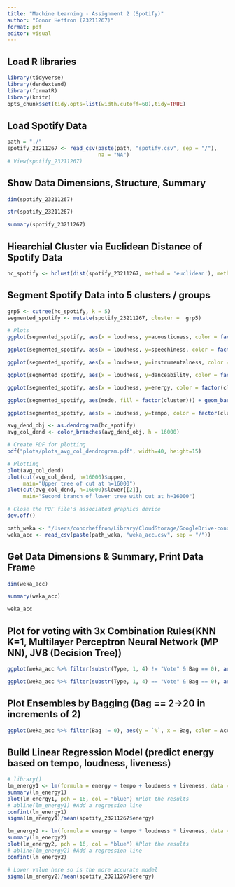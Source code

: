 ```yaml
---
title: "Machine Learning - Assignment 2 (Spotify)"
author: "Conor Heffron (23211267)"
format: pdf
editor: visual
---
```


## Load R libraries

```r
library(tidyverse)
library(dendextend)
library(formatR)
library(knitr)
opts_chunk$set(tidy.opts=list(width.cutoff=60),tidy=TRUE)
```

## Load Spotify Data

```r
path = "./"
spotify_23211267 <- read_csv(paste(path, "spotify.csv", sep = "/"), 
                             na = "NA")
# View(spotify_23211267)
```

## Show Data Dimensions, Structure, Summary

```r
dim(spotify_23211267)
```

```r
str(spotify_23211267)
```

```r
summary(spotify_23211267)
```

## Hiearchial Cluster via Euclidean Distance of Spotify Data

```r
hc_spotify <- hclust(dist(spotify_23211267, method = 'euclidean'), method = 'complete')
```

## Segment Spotify Data into 5 clusters / groups

```r
grp5 <- cutree(hc_spotify, k = 5)
segmented_spotify <- mutate(spotify_23211267, cluster =  grp5)

# Plots
ggplot(segmented_spotify, aes(x = loudness, y=acousticness, color = factor(cluster))) + geom_point() + facet_wrap(~playlist_genre)

ggplot(segmented_spotify, aes(x = loudness, y=speechiness, color = factor(cluster))) + geom_point() + facet_wrap(~playlist_genre)

ggplot(segmented_spotify, aes(x = loudness, y=instrumentalness, color = factor(cluster))) + geom_point() + facet_wrap(~playlist_genre)

ggplot(segmented_spotify, aes(x = loudness, y=danceability, color = factor(cluster))) + geom_point() + facet_wrap(~playlist_genre)

ggplot(segmented_spotify, aes(x = loudness, y=energy, color = factor(cluster))) + geom_point() + facet_wrap(~playlist_genre)

ggplot(segmented_spotify, aes(mode, fill = factor(cluster))) + geom_bar() + facet_wrap(~playlist_genre)

ggplot(segmented_spotify, aes(x = loudness, y=tempo, color = factor(cluster))) + geom_point() + facet_wrap(~playlist_genre)
```

```r
avg_dend_obj <- as.dendrogram(hc_spotify)
avg_col_dend <- color_branches(avg_dend_obj, h = 16000)

# Create PDF for plotting
pdf("plots/plots_avg_col_dendrogram.pdf", width=40, height=15)

# Plotting
plot(avg_col_dend)
plot(cut(avg_col_dend, h=16000)$upper, 
     main="Upper tree of cut at h=16000")
plot(cut(avg_col_dend, h=16000)$lower[[2]], 
     main="Second branch of lower tree with cut at h=16000")

# Close the PDF file's associated graphics device 
dev.off()
```

```r
path_weka <- "/Users/conorheffron/Library/CloudStorage/GoogleDrive-conor.heffron@ucdconnect.ie/My Drive/UCD/MSc in AI for Medicine and Medical Research/Courses/Trimester 1/COMP47460-Machine Learning/COMP47460-Machine Learning (Blended Del)-202324 Autumn - 1062023 - 839 PM/Assignment-2/weka_notes/"
weka_acc <- read_csv(paste(path_weka, "weka_acc.csv", sep = "/"))
```

## Get Data Dimensions & Summary, Print Data Frame

```r
dim(weka_acc)
```

```r
summary(weka_acc)
```

```r
weka_acc
```

## Plot for voting with 3x Combination Rules(KNN K=1, Multilayer Perceptron Neural Network (MP NN), JV8 (Decision Tree))

```r
ggplot(weka_acc %>% filter(substr(Type, 1, 4) != "Vote" & Bag == 0), aes(x = Type, y = `%`, color = Accuracy, group = Accuracy)) + geom_line(size = 1)
```

```r
ggplot(weka_acc %>% filter(substr(Type, 1, 4) == "Vote" & Bag == 0), aes(x = Type, y = `%`, color = Accuracy, group = Accuracy)) + geom_line(size = 1)
```

## Plot Ensembles by Bagging (Bag == 2-\>20 in increments of 2)

```r
ggplot(weka_acc %>% filter(Bag != 0), aes(y = `%`, x = Bag, color = Accuracy, group = Accuracy)) + geom_point() + geom_line(size = 0.31) + facet_wrap(~Type) 
```

## Build Linear Regression Model (predict energy based on tempo, loudness, liveness)

```r
# library()
lm_energy1 <- lm(formula = energy ~ tempo + loudness + liveness, data = spotify_23211267)
summary(lm_energy1)
plot(lm_energy1, pch = 16, col = "blue") #Plot the results
# abline(lm_energy1) #Add a regression line
confint(lm_energy1)
sigma(lm_energy1)/mean(spotify_23211267$energy)
```

```r
lm_energy2 <- lm(formula = energy ~ tempo * loudness * liveness, data = spotify_23211267)
summary(lm_energy2)
plot(lm_energy2, pch = 16, col = "blue") #Plot the results
# abline(lm_energy2) #Add a regression line
confint(lm_energy2)

# Lower value here so is the more accurate model
sigma(lm_energy2)/mean(spotify_23211267$energy) 
```
